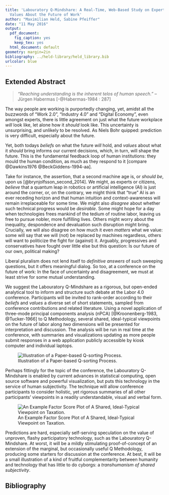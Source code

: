 ```yaml
---
title: 'Labouratory Q-Mindshare: A Real-Time, Web-Based Study on Expert Beliefs and
  Values About the Future of Work'
author: "Maximilian Held, Sabine Pfeiffer"
date: "11 May 2016"
output:
  pdf_document:
    fig_caption: yes
    keep_tex: yes
  html_document: default
geometry: margin=2in
bibliography: ../held-library/held_library.bib
urlcolor: blue
---
```


## Extended Abstract


> *"Reaching understanding is the inherent telos of human speech."*
> -- Jürgen Habermas [-@Habermas-1984 : 287]

The way people are working is purportedly changing, yet, amidst all the buzzwords of "Work 2.0", "Industry 4.0" and "Digital Economy", even amongst experts, there is little agreement on just what the future workplace *will* look like, let alone how it *should* look like.
This uncertainty is unsurprising, and unlikely to be resolved.
As Niels Bohr quipped: prediction is very difficult, especially about the future.

Yet, both todays *beliefs* on what the future *will* hold, and *values* about what it *should* bring informs our current decisions, which, in turn, will shape the future.
This is the fundamental feedback loop of human institutions: they mould the human condition, as much as they respond to it [compare @Dawkins1976 @BeckGiddens-1994-aa].

Take for instance, the assertion, that a second machine age is, or *should be*, upon us [@brynjolfsson_second_2014].
We might, as experts or citizens, *believe* that a quantum leap in robotics or artificial intelligence (AI) is just around the corner, or, on the contrary, we might think that "true" AI is an ever receding horizon and that human intuition and context-awareness will remain irreplaceable for some time.
We might also *disagree* about whether such technical progress would be *desirable*.
Some might hope for a day when technologies frees mankind of the tedium of routine labor, leaving us free to pursue nobler, more fulfilling lives.
Others might worry about the inequality, despondence and devaluation such disruption might bring.
Crucially, we will also disagree on how much it even *matters* what we value: some will say that we will (not) be replaced by machines regardless, others will want to politicize the fight for (against) it.
Arguably, progressives and conservatives have fought over little else but this question: Is our future of our own, political making?

Liberal pluralism does not lend itself to *definitive answers* of such sweeping questions, but it offers meaningful dialog.
So too, at a conference on the future of work: In the face of uncertainty and disagreement, we must at least strive for some mutual understanding.

We suggest the Labouratory Q-Mindshare as a rigorous, but open-ended analytical tool to inform and structure such debate at the Labor 4.0 conference.
Participants will be invited to rank-order according to their *beliefs* and *values* a diverse set of short statements, sampled from conference contributions and related literature.
Using a novel application of three-mode principal components analysis (nPCA) [@Kroonenberg-1983, @Tucker-1966] to Q Methodology, several shared, ideal-typical viewpoints on the future of labor along *two* dimensions will be presented for interpretation and discussion.
The analysis will be run in real time at the conference, with summaries and visualizations updating as more people submit responses in a web application publicly accessible by kiosk computer and individual laptops.

![Illustration of a Paper-based Q-sorting Process.](Qsorter.jpg)

Perhaps fittingly for the topic of the conference, the Labouratory Q-Mindshare is enabled by current advances in statistical computing, open source software and powerful visualization, but puts this technology in the service of human subjectivity. 
The technique will allow conference participants to consider holistic, yet rigorous summaries of all other participants' viewpoints in a readily understandable, visual and verbal form.

![An Example Factor Score Plot of A Shared, Ideal-Typical Viewpoint on Taxation.](factorscore.jpg)

Predictions are hard, especially self-serving speculation on the value of unproven, flashy  participatory technology, such as the Labouratory Q-Mindshare.
At worst, it will be a mildly stimulating proof-of-concept of an extension of the marginal, but occasionally useful Q Methodology, producing some starters for discussion at the conference.
At best, it will be a small illustration of a kind of fruitful complementarity between humanity and technology that has little to do cyborgs: a *transhumanism of shared subjectivity*.


## Bibliography
